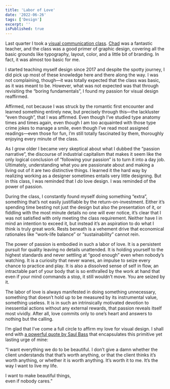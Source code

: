 ```yaml
---
title: 'Labor of Love'
date: '2022-06-26'
tags: ['Design']
excerpt: ''
isPublished: true
---
```


Last quarter I took a [visual communication class](/blog/viscom). [Chad](https://chadphall.com/) was a fantastic teacher, and the class was a good primer of graphic design, covering all the basic grounds like typography, layout, color, and a little bit of branding. In fact, it was almost too basic for me. 

I started teaching myself design since 2017 and despite the spotty journey, I did pick up most of these knowledge here and there along the way. I was not complaining, though—it was totally expected that the class was basic, as it was meant to be. However, what was not expected was that through revisiting the “boring fundamentals”, I found my passion for visual design reaffirmed. 

Affirmed, not because I was struck by the romantic first encounter and learned something entirely new, but precisely through this—the lackluster “even though”, that I was affirmed. Even though I’ve studied type anatomy times and times again, even though I am too acquainted with those type crime jokes to manage a smile, even though I’ve read most assigned readings—even those for fun, I’m still totally fascinated by them, thoroughly enjoying every minute of the class. 

As I grow older I became very skeptical about what I dubbed the “passion narrative”, the discourse of industrial capitalism that makes it seem like the only logical conclusion of “following your passion” is to turn it into a day job. Ultimately, understanding what you are passionate about and making a living out of it are two distinctive things. I learned it the hard way by realizing working as a designer sometimes entails very little designing. But in this class, I was reminded that I *do* love design. I was reminded of the power of passion. 

During the class, I constantly found myself doing something “extra”, something that’s not easily justifiable by the return-on-investment. Either it’s spending time besting not just the design but also the presentation of it, or fiddling with the most minute details no one will ever notice, it’s clear that I was not satisfied with only meeting the class requirement. Neither have I in mind an intention to exceed it, but instead it’s an aspiration to do what I think is truly great work. Rests beneath is a vehement drive that economical rationales like “work-life balance” or “sustainability” cannot rein.

The power of passion is embodied in such a labor of love. It is a persistent pursuit for quality leaving no details unattended. It is holding yourself to the highest standards and never settling at “good enough” even when nobody’s watching. It is a curiosity that never wanes, an impulse to seize every chance to practice and play. It is also a dissolved sense of self in flow, an intractable part of your body that is so enthralled by the work at hand that even if your mind commands a stop, it still wouldn’t move. You are seized by it.

The labor of love is always manifested in doing something unnecessary, something that doesn’t hold up to be measured by its instrumental value, something useless. It is in such an intrinsically motivated devotion to inessential actions without any external rewards, that passion reveals itself most vividly. After all, love commits only to one’s heart and answers to nothing but the calling.

I’m glad that I’ve come a full circle to affirm my love for visual design. I shall end with [a powerful quote by Saul Bass](https://www.youtube.com/watch?v=4gjY3E0ob08) that encapsulates this primitive yet lasting urge of mine: 

“I want everything we do to be beautiful. I don’t give a damn whether the client understands that that’s worth anything, or that the client thinks it’s worth anything, or whether it is worth anything. It’s worth it to me. It’s the way I want to live my life. 

<div style={{marginLeft:"10%"}}>
	I want to make beautiful things,
</div>
<div style={{marginLeft:"40%", marginTop:"-16px"}}>
	even if nobody cares.”
</div>